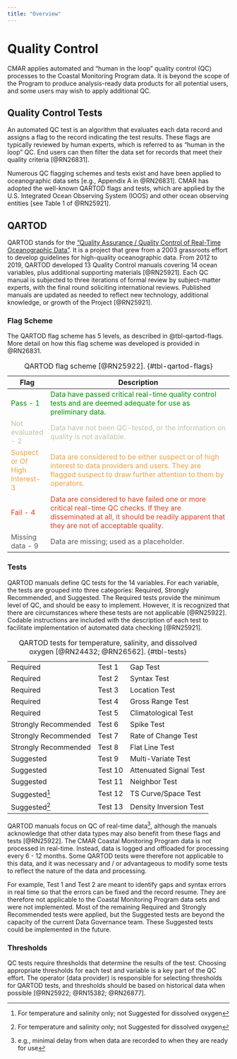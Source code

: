 ```yaml
---
title: "Overview"
---
```


# Quality Control

CMAR applies automated and "human in the loop" quality control (QC) processes to the Coastal Monitoring Program data. It is beyond the scope of the Program to produce analysis-ready data products for all potential users, and some users may wish to apply additional QC.

## Quality Control Tests

An automated QC test is an algorithm that evaluates each data record and assigns a flag to the record indicating the test results. These flags are typically reviewed by human experts, which is referred to as "human in the loop" QC. End users can then filter the data set for records that meet their quality criteria [@RN26831].

Numerous QC flagging schemes and tests exist and have been applied to oceanographic data sets [e.g., Appendix A in @RN26831]. CMAR has adopted the well-known QARTOD flags and tests, which are applied by the U.S. Integrated Ocean Observing System (IOOS) and other ocean observing entities [see Table 1 of @RN25921].

## QARTOD

QARTOD stands for the ["Quality Assurance / Quality Control of Real-Time Oceanographic Data"](https://ioos.noaa.gov/project/qartod/). It is a project that grew from a 2003 grassroots effort to develop guidelines for high-quality oceanographic data. From 2012 to 2019, QARTOD developed 13 Quality Control manuals covering 14 ocean variables, plus additional supporting materials [@RN25921]. Each QC manual is subjected to three iterations of formal review by subject-matter experts, with the final round soliciting international reviews. Published manuals are updated as needed to reflect new technology, additional knowledge, or growth of the Project [@RN25921].

### Flag Scheme

The QARTOD flag scheme has 5 levels, as described in @tbl-qartod-flags. More detail on how this flag scheme was developed is provided in @RN26831.

| **Flag**                       | **Description**                                                                                                                                                                      |
|--------------------------------|--------------------------------------------------------------------------------------------------------------------------------------------------------------------------------------|
| [Pass - 1]{style="color: #009200;"}                       | [Data have passed critical real-time quality control tests and are deemed adequate for use as preliminary data.]{style="color: #009200;"}                                                                       |
| [Not evaluated - 2]{style="color: #c4c1a5;"}              | [Data have not been QC-tested, or the information on quality is not available.]{style="color: #c4c1a5;"}                                                                                                        |
| [Suspect or Of High Interest- 3]{style="color: #EDA247;"} | [Data are considered to be either suspect or of high interest to data providers and users. They are flagged suspect to draw further attention to them by operators.]{style="color: #EDA247;"}                   |
| [Fail - 4]{style="color: #DB4325;"}                       | [Data are considered to have failed one or more critical real-time QC checks. If they are disseminated at all, it should be readily apparent that they are not of acceptable quality.]{style="color: #DB4325;"} |
| [Missing data - 9]{style="color: #5A5A5A;"}               | [Data are missing; used as a placeholder.]{style="color: #5A5A5A;"}                                                     |

: QARTOD flag scheme [@RN25922]. {#tbl-qartod-flags}

### Tests

QARTOD manuals define QC tests for the 14 variables. For each variable, the tests are grouped into three categories: Required, Strongly Recommended, and Suggested. The Required tests provide the minimum level of QC, and should be easy to implement. However, it is recognized that there are circumstances where these tests are not applicable [@RN25922]. Codable instructions are included with the description of each test to facilitate implementation of automated data checking [@RN25921].


|                      |         |                        |
|----------------------|---------|------------------------|
| Required             | Test 1  | Gap Test               |
| Required             | Test 2  | Syntax Test            |
| Required             | Test 3  | Location Test          |
| Required             | Test 4  | Gross Range Test       |
| Required             | Test 5  | Climatological Test    |
| Strongly Recommended | Test 6  | Spike Test             |
| Strongly Recommended | Test 7  | Rate of Change Test    |
| Strongly Recommended | Test 8  | Flat Line Test         |
| Suggested            | Test 9  | Multi-Variate Test     |
| Suggested            | Test 10 | Attenuated Signal Test |
| Suggested            | Test 11 | Neighbor Test          |
| Suggested[^1]        | Test 12 | TS Curve/Space Test    |
| Suggested[^1]        | Test 13 | Density Inversion Test |

: QARTOD tests for temperature, salinity, and dissolved oxygen [@RN24432; @RN26562]. {#tbl-tests}

[^1]: For temperature and salinity only; not Suggested for dissolved oxygen

QARTOD manuals focus on QC of real-time data[^3], although the manuals acknowledge that other data types may also benefit from these flags and tests [@RN25922]. The CMAR Coastal Monitoring Program data is not processed in real-time. Instead, data is logged and offloaded for processing every 6 - 12 months. Some QARTOD tests were therefore not applicable to this data, and it was necessary and / or advantageous to modify some tests to reflect the nature of the data and processing. 

For example, Test 1 and Test 2 are meant to identify gaps and syntax errors in real time so that the errors can be fixed and the record resume. They are therefore not applicable to the Coastal Monitoring Program data sets and were not implemented. Most of the remaining Required and Strongly Recommended tests were applied, but the Suggested tests are beyond the capacity of the current Data Governance team. These Suggested tests could be implemented in the future.

[^3]: e.g., minimal delay from when data are recorded to when they are ready for use

### Thresholds

QC tests require thresholds that determine the results of the test. Choosing appropriate thresholds for each test and variable is a key part of the QC effort. The operator (data provider) is responsible for selecting thresholds for QARTOD tests, and thresholds should be based on historical data when possible [@RN25922; @RN15382; @RN26877].  

